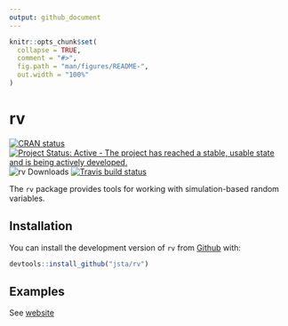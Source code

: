 ```yaml
---
output: github_document
---
```


<!-- README.md is generated from README.Rmd. Please edit that file -->

```r
knitr::opts_chunk$set(
  collapse = TRUE,
  comment = "#>",
  fig.path = "man/figures/README-",
  out.width = "100%"
)
```

rv
======

[![CRAN status](https://www.r-pkg.org/badges/version/rv)](https://cran.r-project.org/package=rv) [![Project Status: Active - The project has reached a stable, usable state and is being actively developed.](https://www.repostatus.org/badges/latest/active.svg)](https://www.repostatus.org/#active) ![rv Downloads](https://cranlogs.r-pkg.org/badges/rv) [![Travis build status](https://travis-ci.org/jsta/rv.svg?branch=master)](https://travis-ci.org/jsta/rv) 

The `rv` package provides tools for working with simulation-based random variables.

## Installation

You can install the development version of `rv` from [Github](https://github.com/jsta/rv) with:

``` r
devtools::install_github("jsta/rv")
```

## Examples

See [website](https://jsta.github.io/rv)
